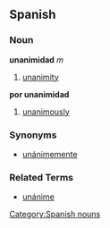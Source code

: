 == Spanish ==
=== Noun ===
'''unanimidad''' ''m''
# [[unanimity]]
'''por unanimidad'''
# [[unanimously]]

=== Synonyms ===
*[[unánimemente]]

=== Related Terms ===
*[[unánime]]

[[Category:Spanish nouns]]